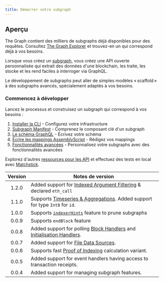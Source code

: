 ```yaml
---
title: Démarrer votre subgraph
---
```


## Aperçu

The Graph contient des milliers de subgraphs déjà disponibles pour des requêtes. Consultez [The Graph Explorer](https://thegraph.com/explorer) et trouvez-en un qui correspond déjà à vos besoins.

Lorsque vous créez un [subgraph](/subgraphs/developing/subgraphs/), vous créez une API ouverte personnalisée qui extrait des données d'une blockchain, les traite, les stocke et les rend faciles à interroger via GraphQL.

Le développement de subgraphs peut aller de simples modèles « scaffold » à des subgraphs avancés, spécialement adaptés à vos besoins.

### Commencez à développer

Lancez le processus et construisez un subgraph qui correspond à vos besoins :

1. [Installer la CLI](/subgraphs/developing/creating/install-the-cli/) - Configurez votre infrastructure
2. [Subgraph Manifest](/subgraphs/developing/creating/subgraph-manifest/) - Comprenez le composant clé d'un subgraph
3. [Le schéma GraphQL](/subgraphs/developing/creating/ql-schema/) - Écrivez votre schéma
4. [Écrire les mappings AssemblyScript](/subgraphs/developing/creating/assemblyscript-mappings/) - Rédigez vos mappings
5. [Fonctionnalités avancées](/subgraphs/developing/creating/advanced/) - Personnalisez votre subgraphs avec des fonctionnalités avancées

Explorez d'autres [ressources pour les API](/subgraphs/developing/creating/graph-ts/README/) et effectuez des tests en local avec [Matchstick](/subgraphs/developing/creating/unit-testing-framework/).

| Version | Notes de version                                                                                                                                                         |
| :-----: | ------------------------------------------------------------------------------------------------------------------------------------------------------------------------ |
|  1.2.0  | Added support for [Indexed Argument Filtering](/#indexed-argument-filters--topic-filters) & declared `eth_call`                                                          |
|  1.1.0  | Supports [Timeseries & Aggregations](#timeseries-and-aggregations). Added support for type `Int8` for `id`.                                                              |
|  1.0.0  | Supports [`indexerHints`](/developing/creating-a-subgraph/#indexer-hints) feature to prune subgraphs                                                                     |
|  0.0.9  | Supports `endBlock` feature                                                                                                                                              |
|  0.0.8  | Added support for polling [Block Handlers](/developing/creating-a-subgraph/#polling-filter) and [Initialisation Handlers](/developing/creating-a-subgraph/#once-filter). |
|  0.0.7  | Added support for [File Data Sources](/developing/creating-a-subgraph/#file-data-sources).                                                                               |
|  0.0.6  | Supports fast [Proof of Indexing](/indexing/overview/#what-is-a-proof-of-indexing-poi) calculation variant.                                                              |
|  0.0.5  | Added support for event handlers having access to transaction receipts.                                                                                                  |
|  0.0.4  | Added support for managing subgraph features.                                                                                                                            |
